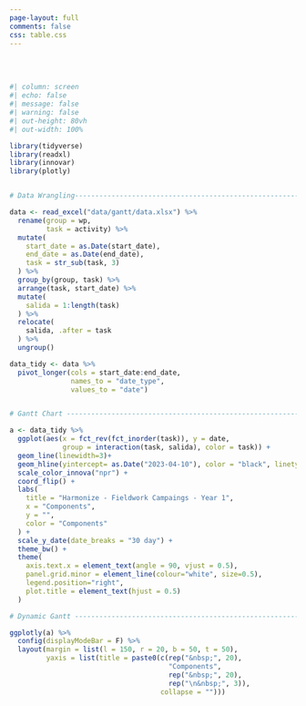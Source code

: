 ```yaml
---
page-layout: full
comments: false
css: table.css
---
```


<br> <br>

```r
#| column: screen
#| echo: false
#| message: false
#| warning: false
#| out-height: 80vh
#| out-width: 100%

library(tidyverse)
library(readxl)
library(innovar)
library(plotly)


# Data Wrangling-----------------------------------------------------------

data <- read_excel("data/gantt/data.xlsx") %>% 
  rename(group = wp,
         task = activity) %>% 
  mutate(
    start_date = as.Date(start_date),
    end_date = as.Date(end_date),
    task = str_sub(task, 3)
  ) %>% 
  group_by(group, task) %>% 
  arrange(task, start_date) %>% 
  mutate(
    salida = 1:length(task)
  ) %>% 
  relocate(
    salida, .after = task
  ) %>% 
  ungroup()

data_tidy <- data %>% 
  pivot_longer(cols = start_date:end_date,
               names_to = "date_type",
               values_to = "date") 


# Gantt Chart -------------------------------------------------------------

a <- data_tidy %>% 
  ggplot(aes(x = fct_rev(fct_inorder(task)), y = date, 
             group = interaction(task, salida), color = task)) +
  geom_line(linewidth=3)+
  geom_hline(yintercept= as.Date("2023-04-10"), color = "black", linetype = "dashed") +
  scale_color_innova("npr") +
  coord_flip() +
  labs(
    title = "Harmonize - Fieldwork Campaings - Year 1",
    x = "Components",
    y = "",
    color = "Components"
  ) +
  scale_y_date(date_breaks = "30 day") +
  theme_bw() +
  theme(
    axis.text.x = element_text(angle = 90, vjust = 0.5),
    panel.grid.minor = element_line(colour="white", size=0.5),
    legend.position="right",
    plot.title = element_text(hjust = 0.5)
  )

# Dynamic Gantt -----------------------------------------------------------

ggplotly(a) %>% 
  config(displayModeBar = F) %>% 
  layout(margin = list(l = 150, r = 20, b = 50, t = 50),
         yaxis = list(title = paste0(c(rep("&nbsp;", 20),
                                       "Components",
                                       rep("&nbsp;", 20),
                                       rep("\n&nbsp;", 3)),
                                     collapse = "")))


```
